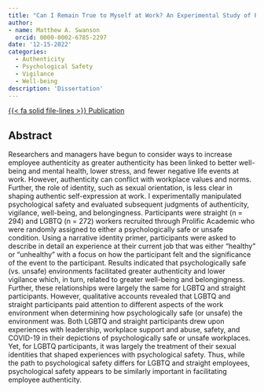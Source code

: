 ---
title: "Can I Remain True to Myself at Work? An Experimental Study of Psychologically Safe Versus Unsafe Workplaces on LGBTQ and Straight Perceptions of Authenticity, Vigilance, Belongingness, and Well-Being"
author: 
- name: Matthew A. Swanson
  orcid: 0000-0002-6785-2297
date: '12-15-2022'
categories: 
  - Authenticity
  - Psychological Safety
  - Vigilance
  - Well-being
description: 'Dissertation'
---

[{{< fa solid file-lines >}} Publication](https://www.proquest.com/dissertations-theses/can-i-remain-true-myself-at-work-experimental/docview/2770014140/se-2){.btn target="_blank"}


## Abstract

Researchers and managers have begun to consider ways to increase employee authenticity as greater authenticity has been linked to better well-being and mental health, lower stress, and fewer negative life events at work. However, authenticity can conflict with workplace values and norms. Further, the role of identity, such as sexual orientation, is less clear in shaping authentic self-expression at work. I experimentally manipulated psychological safety and evaluated subsequent judgments of authenticity, vigilance, well-being, and belongingness. Participants were straight (n = 294) and LGBTQ (n = 272) workers recruited through Prolific Academic who were randomly assigned to either a psychologically safe or unsafe condition. Using a narrative identity primer, participants were asked to describe in detail an experience at their current job that was either “healthy” or “unhealthy” with a focus on how the participant felt and the significance of the event to the participant. Results indicated that psychologically safe (vs. unsafe) environments facilitated greater authenticity and lower vigilance which, in turn, related to greater well-being and belongingness. Further, these relationships were largely the same for LGBTQ and straight participants. However, qualitative accounts revealed that LGBTQ and straight participants paid attention to different aspects of the work environment when determining how psychologically safe (or unsafe) the environment was. Both LGBTQ and straight participants drew upon experiences with leadership, workplace support and abuse, safety, and COVID-19 in their depictions of psychologically safe or unsafe workplaces. Yet, for LGBTQ participants, it was largely the treatment of their sexual identities that shaped experiences with psychological safety. Thus, while the path to psychological safety differs for LGBTQ and straight employees, psychological safety appears to be similarly important in facilitating employee authenticity.
